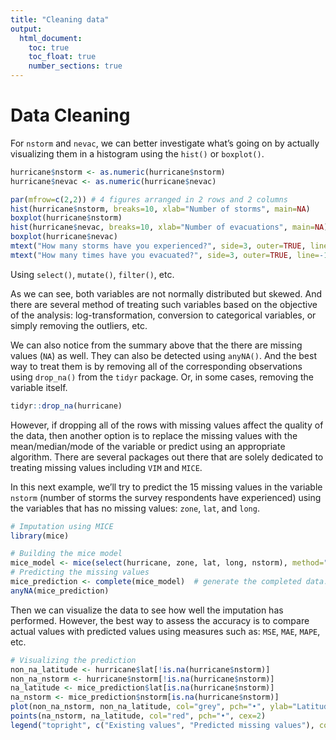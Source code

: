 ```yaml
---
title: "Cleaning data"
output:
  html_document:
    toc: true
    toc_float: true
    number_sections: true
---
```



# Data Cleaning


For `nstorm` and `nevac`, we can better investigate what's going on by actually visualizing them in a histogram using the `hist()` or `boxplot()`.

```r
hurricane$nstorm <- as.numeric(hurricane$nstorm)
hurricane$nevac <- as.numeric(hurricane$nevac)
```


```r
par(mfrow=c(2,2)) # 4 figures arranged in 2 rows and 2 columns
hist(hurricane$nstorm, breaks=10, xlab="Number of storms", main=NA)
boxplot(hurricane$nstorm)
hist(hurricane$nevac, breaks=10, xlab="Number of evacuations", main=NA)
boxplot(hurricane$nevac)
mtext("How many storms have you experienced?", side=3, outer=TRUE, line=-2)
mtext("How many times have you evacuated?", side=3, outer=TRUE, line=-16)
```


Using `select()`, `mutate()`, `filter()`, etc.

As we can see, both variables are not normally distributed but skewed. And there are several method of treating such variables based on the objective of the analysis: log-transformation, conversion to categorical variables, or simply removing the outliers, etc.

We can also notice from the summary above that the there are missing values (`NA`) as well. They can also be detected using `anyNA()`. And the best way to treat them is by removing all of the corresponding observations using `drop_na()` from the `tidyr` package. Or, in some cases, removing the variable itself.

```r
tidyr::drop_na(hurricane)
```

However, if dropping all of the rows with missing values affect the quality of the data, then another option is to replace the missing values with the mean/median/mode of the variable or predict using an appropriate algorithm. There are several packages out there that are solely dedicated to treating missing values including `VIM` and `MICE`.

In this next example, we'll try to predict the 15 missing values in the variable `nstorm` (number of storms the survey respondents have experienced) using the variables that has no missing values: `zone`, `lat`, and `long`.

```r
# Imputation using MICE
library(mice)

# Building the mice model
mice_model <- mice(select(hurricane, zone, lat, long, nstorm), method="rf") # select() is from the dplyr package
# Predicting the missing values
mice_prediction <- complete(mice_model)  # generate the completed data.
anyNA(mice_prediction)
```

Then we can visualize the data to see how well the imputation has performed. However, the best way to assess the accuracy is to compare actual values with predicted values using measures such as: `MSE`, `MAE`, `MAPE`, etc.

```r
# Visualizing the prediction
non_na_latitude <- hurricane$lat[!is.na(hurricane$nstorm)]
non_na_nstorm <- hurricane$nstorm[!is.na(hurricane$nstorm)]
na_latitude <- mice_prediction$lat[is.na(hurricane$nstorm)]
na_nstorm <- mice_prediction$nstorm[is.na(hurricane$nstorm)]
plot(non_na_nstorm, non_na_latitude, col="grey", pch="•", ylab="Latitude", xlab="Number of Storms Experienced")
points(na_nstorm, na_latitude, col="red", pch="•", cex=2)
legend("topright", c("Existing values", "Predicted missing values"), col=c("grey", "red"), pch="•", cex=1.5)
```